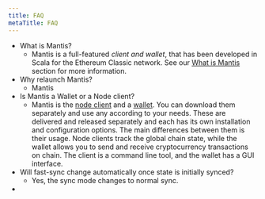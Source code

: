 ```yaml
---
title: FAQ
metaTitle: FAQ
---
```


* What is Mantis?
  * Mantis is a full-featured *client and wallet*, that has been developed in Scala for the Ethereum Classic network. See our [What is Mantis](/learn/what-is-mantis) section for more information.
* Why relaunch Mantis?
  * Mantis
* Is Mantis a Wallet or a Node client?
  * Mantis is the [node client](#) and a [wallet](#). You can download them separately and use any according to your needs. These are delivered and released separately and each has its own installation and configuration options.
  The main differences between them is their usage. Node clients track the global chain state, while the wallet allows you to send and receive cryptocurrency transactions on chain. The client is a command line tool, and the wallet has a GUI interface.
* Will fast-sync change automatically once state is initially synced?
  * Yes, the sync mode changes to normal sync.
*
